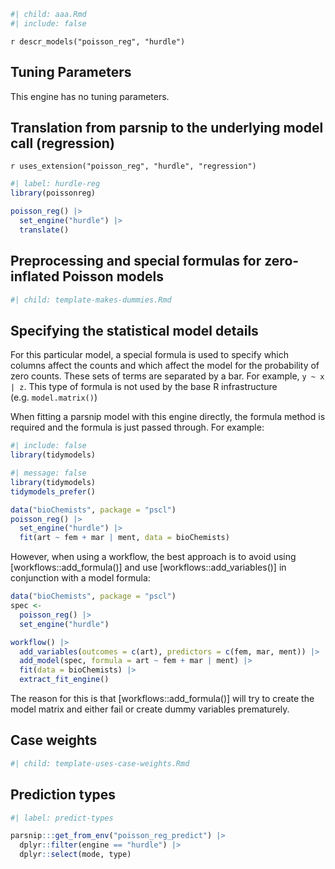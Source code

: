 ```r
#| child: aaa.Rmd
#| include: false
```

`r descr_models("poisson_reg", "hurdle")`

## Tuning Parameters

This engine has no tuning parameters. 

## Translation from parsnip to the underlying model call  (regression)

`r uses_extension("poisson_reg", "hurdle", "regression")`

```r
#| label: hurdle-reg
library(poissonreg)

poisson_reg() |>
  set_engine("hurdle") |>
  translate()
```

## Preprocessing and special formulas for zero-inflated Poisson models

```r
#| child: template-makes-dummies.Rmd
```

## Specifying the statistical model details

For this particular model, a special formula is used to specify which columns affect the counts and which affect the model for the probability of zero counts. These sets of terms are separated by a bar. For example, `y ~ x | z`. This type of formula is not used by the base R infrastructure (e.g. `model.matrix()`)

When fitting a parsnip model with this engine directly, the formula method is required and the formula is just passed through. For example:

```r
#| include: false
library(tidymodels)
```

```r
#| message: false
library(tidymodels)
tidymodels_prefer()

data("bioChemists", package = "pscl")
poisson_reg() |> 
  set_engine("hurdle") |> 
  fit(art ~ fem + mar | ment, data = bioChemists)
```

However, when using a workflow, the best approach is to avoid using [workflows::add_formula()] and use [workflows::add_variables()] in conjunction with a model formula:

```r
data("bioChemists", package = "pscl")
spec <- 
  poisson_reg() |> 
  set_engine("hurdle")

workflow() |> 
  add_variables(outcomes = c(art), predictors = c(fem, mar, ment)) |> 
  add_model(spec, formula = art ~ fem + mar | ment) |> 
  fit(data = bioChemists) |> 
  extract_fit_engine()
```

The reason for this is that [workflows::add_formula()] will try to create the model matrix and either fail or create dummy variables prematurely. 

## Case weights

```r
#| child: template-uses-case-weights.Rmd
```

## Prediction types

```r
#| label: predict-types

parsnip:::get_from_env("poisson_reg_predict") |>
  dplyr::filter(engine == "hurdle") |>
  dplyr::select(mode, type)

```